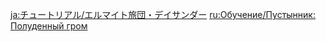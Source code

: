 {{Tutorial
|title    = Eremite Daythunder
|subtitle = New Entry
|type     = Enemies
|icon     = Icon Tutorial Monster.png
|about    = Eremite Daythunder
|image1   = Tutorial Eremite Daythunder.png
|text1    = These warriors form the backbone of the many scattered mercenary groups that hail from the desert. They will unleash the ominous spirit sealed in their weapons after taking a certain amount of damage to {{Color|help|enter an Infused Form}} that greatly boosts their combat capabilities. Once this Infused Form ends, they will enter a weakened state for a time once this Infused Form ends.
|sort     = 2618
}}

[[ja:チュートリアル/エルマイト旅団・デイサンダー]]
[[ru:Обучение/Пустынник: Полуденный гром]]